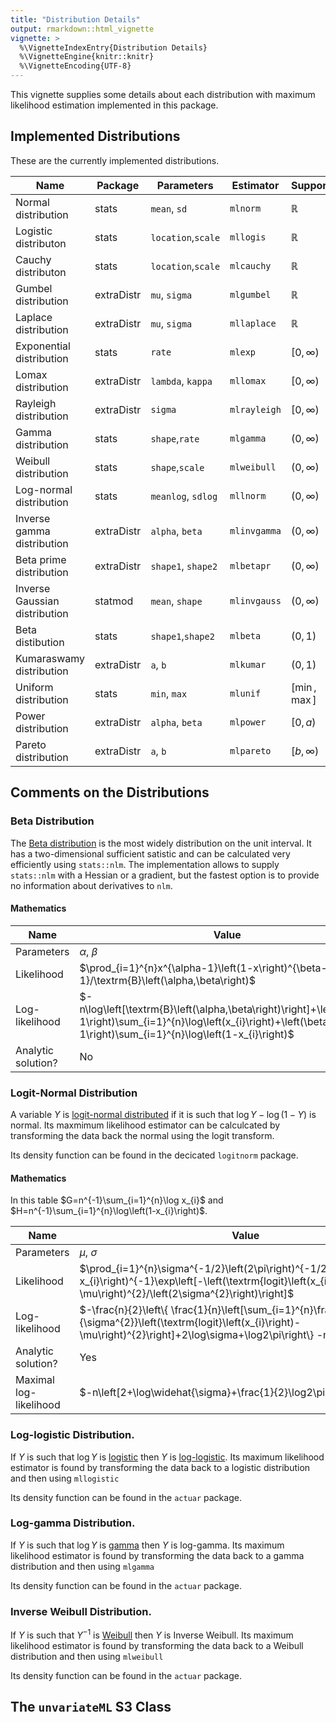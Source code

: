 ```yaml
---
title: "Distribution Details"
output: rmarkdown::html_vignette
vignette: >
  %\VignetteIndexEntry{Distribution Details}
  %\VignetteEngine{knitr::knitr}
  %\VignetteEncoding{UTF-8}
---
```


This vignette supplies some details about each distribution with maximum 
likelihood estimation implemented in this package. 

## Implemented Distributions

These are the currently implemented distributions. 

| Name                          | Package    | Parameters         | Estimator    | Support        | 
| ----------------------------- | ---------- | ------------------ | ------------ | -------------- | 
| Normal distribution           | stats      | `mean`, `sd`       | `mlnorm`     | $\mathbb{R}$   | 
| Logistic distributon          | stats      | `location`,`scale` | `mllogis`    | $\mathbb{R}$   | 
| Cauchy distributon            | stats      | `location`,`scale` | `mlcauchy`   | $\mathbb{R}$   | 
| Gumbel distribution           | extraDistr | `mu`, `sigma`      | `mlgumbel`   | $\mathbb{R}$   | 
| Laplace distribution          | extraDistr | `mu`, `sigma`      | `mllaplace`  | $\mathbb{R}$   | 
| Exponential distribution      | stats      | `rate`             | `mlexp`      | $[0, \infty)$  | 
| Lomax distribution            | extraDistr | `lambda`, `kappa`  | `mllomax`    | $[0, \infty)$  | 
| Rayleigh distribution         | extraDistr | `sigma`            | `mlrayleigh` | $[0, \infty)$  | 
| Gamma distribution            | stats      | `shape`,`rate`     | `mlgamma`    | $(0, \infty)$  | 
| Weibull distribution          | stats      | `shape`,`scale`    | `mlweibull`  | $(0, \infty)$  |
| Log-normal distribution       | stats      | `meanlog`, `sdlog` | `mllnorm`    | $(0, \infty)$  |
| Inverse gamma distribution    | extraDistr | `alpha`, `beta`    | `mlinvgamma` | $(0, \infty)$  |
| Beta prime distribution       | extraDistr | `shape1`, `shape2` | `mlbetapr`   | $(0, \infty)$  |
| Inverse Gaussian distribution | statmod    | `mean`, `shape`    | `mlinvgauss` | $(0, \infty)$  |
| Beta distibution              | stats      | `shape1`,`shape2`  | `mlbeta`     | $(0, 1)$       |
| Kumaraswamy distribution      | extraDistr | `a`, `b`           | `mlkumar`    | $(0, 1)$       |
| Uniform distribution          | stats      | `min`, `max`       | `mlunif`     | $[\min, \max]$ |
| Power distribution            | extraDistr | `alpha`, `beta`    | `mlpower`    | $[0, a)$       |
| Pareto distribution           | extraDistr | `a`, `b`           | `mlpareto`   | $[b, \infty)$  |

## Comments on the Distributions
### Beta Distribution

The [Beta distribution](https://en.wikipedia.org/wiki/Beta_distribution) is the
most widely distribution on the unit interval. It has a two-dimensional sufficient
satistic and can be calculated very efficiently using `stats::nlm`. The implementation
allows to supply `stats::nlm` with a Hessian or a gradient, but the fastest option is
to provide no information about derivatives to `nlm`.

#### Mathematics
| Name | Value |
| ---- | ----- |
| Parameters | $\alpha$, $\beta$ |
| Likelihood | $\prod_{i=1}^{n}x^{\alpha-1}\left(1-x\right)^{\beta-1}/\textrm{B}\left(\alpha,\beta\right)$ |
| Log-likelihood | $-n\log\left[\textrm{B}\left(\alpha,\beta\right)\right]+\left(\alpha-1\right)\sum_{i=1}^{n}\log\left(x_{i}\right)+\left(\beta-1\right)\sum_{i=1}^{n}\log\left(1-x_{i}\right)$ |
| Analytic solution? | No |

### Logit-Normal Distribution
A variable $Y$ is [logit-normal distributed](https://en.wikipedia.org/wiki/Logit-normal_distribution) 
if it is such that $\log{Y}-\log(1-Y)$ is normal. Its maxmimum 
likelihood estimator can be calculcated by transforming the data back the normal
using the logit transform. 

Its density function can be found in the decicated `logitnorm` package.

#### Mathematics

In this table $G=n^{-1}\sum_{i=1}^{n}\log x_{i}$ and $H=n^{-1}\sum_{i=1}^{n}\log\left(1-x_{i}\right)$.

| Name | Value |
| ---- | ----- |
| Parameters | $\mu$, $\sigma$ |
| Likelihood | $\prod_{i=1}^{n}\sigma^{-1/2}\left(2\pi\right)^{-1/2}x_{i}^{-1}\left(1-x_{i}\right)^{-1}\exp\left[-\left(\textrm{logit}\left(x_{i}\right)-\mu\right)^{2}/\left(2\sigma^{2}\right)\right]$ |
| Log-likelihood | $-\frac{n}{2}\left\{ \frac{1}{n}\left[\sum_{i=1}^{n}\frac{1}{\sigma^{2}}\left(\textrm{logit}\left(x_{i}\right)-\mu\right)^{2}\right]+2\log\sigma+\log2\pi\right\} -n\left(H+G\right)$ |
| Analytic solution? | Yes |
| Maximal log-likelihood | $-n\left[2+\log\widehat{\sigma}+\frac{1}{2}\log2\pi+G+H\right]$ |


### Log-logistic Distribution.

If $Y$ is such that $\log Y$ is [logistic](https://en.wikipedia.org/wiki/Logistic_distribution) then $Y$ is [log-logistic](https://en.wikipedia.org/wiki/Log-logistic_distribution). Its maximum
likelihood estimator is found by transforming the data back to a logistic distribution and 
then using `mllogistic`

Its density function can be found in the `actuar` package.

### Log-gamma Distribution.

If $Y$ is such that $\log Y$ is [gamma](https://en.wikipedia.org/wiki/Gamma_distribution) then $Y$ is log-gamma. Its maximum likelihood estimator is found by  transforming the data back to a gamma distribution and 
then using `mlgamma`

Its density function can be found in the `actuar` package.

### Inverse Weibull Distribution.

If $Y$ is such that $Y^{-1}$ is [Weibull](https://en.wikipedia.org/wiki/Gamma_distribution) then $Y$ is Inverse Weibull. Its maximum likelihood estimator is found by  transforming the data back to a Weibull distribution and 
then using `mlweibull`

Its density function can be found in the `actuar` package.


## The `unvariateML` S3 Class